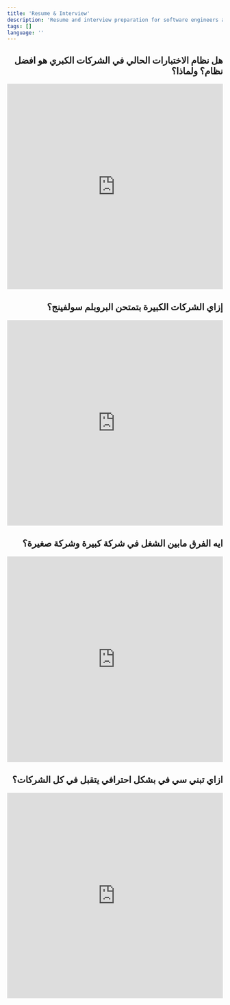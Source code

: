 ```yaml
---
title: 'Resume & Interview'
description: 'Resume and interview preparation for software engineers and computer science students.'
tags: []
language: ''
---
```


<div dir="rtl">

## هل نظام الاختبارات الحالي في الشركات الكبري هو افضل نظام؟ ولماذا؟

<iframe width="100%" height="480" src="https://www.youtube.com/embed/6QJ0GJrVVaQ" title="هل نظام الاختبارات الحالي في الشركات الكبري هو افضل نظام؟ ولماذا؟" frameborder="0" allow="accelerometer; autoplay; clipboard-write; encrypted-media; gyroscope; picture-in-picture; web-share" allowfullscreen></iframe>

## إزاي الشركات الكبيرة بتمتحن البروبلم سولفينج؟

<iframe width="100%" height="480" src="https://www.youtube.com/embed/9IcseTKI-GE" title="إزاي الشركات الكبيرة بتمتحن البروبلم سولفينج؟" frameborder="0" allow="accelerometer; autoplay; clipboard-write; encrypted-media; gyroscope; picture-in-picture; web-share" allowfullscreen></iframe>

## ايه الفرق مابين الشغل في شركة كبيرة وشركة صغيرة؟

<iframe width="100%" height="480" src="https://www.youtube.com/embed/iXZBcNd9X7Y" title="ايه الفرق مابين الشغل في شركة كبيرة وشركة صغيرة؟" frameborder="0" allow="accelerometer; autoplay; clipboard-write; encrypted-media; gyroscope; picture-in-picture; web-share" allowfullscreen></iframe>

## ازاي تبني سي في بشكل احترافي يتقبل في كل الشركات؟

<iframe width="100%" height="480" src="https://www.youtube.com/embed/cUBEDoANvsQ" title="ازاي تبني سي في بشكل احترافي يتقبل في كل الشركات؟" frameborder="0" allow="accelerometer; autoplay; clipboard-write; encrypted-media; gyroscope; picture-in-picture; web-share" allowfullscreen></iframe>

</div>
